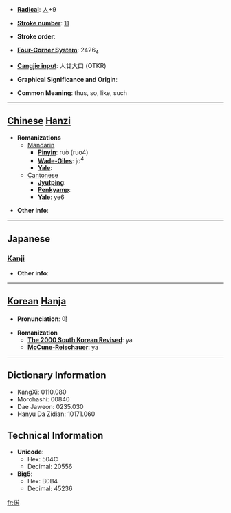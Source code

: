 * '''[[Wiktionary:Chinese radical index| Radical]]''': [[Wiktionary:Chinese radical index 人|人]]+9

* '''[[Wiktionary:Chinese total strokes index|Stroke number]]''': [[Wiktionary:Chinese total strokes index 11|11]]

* '''Stroke order''': 

* '''[[Wiktionary:Chinese four corner index|Four-Corner System]]''': 2426<sub>4</sub>

* '''[[Wiktionary:Chinese Cangjie index|Cangjie input]]''': 人廿大口 (OTKR)

* '''Graphical Significance and Origin''': 

* '''Common Meaning''': thus, so, like, such

----

== [[Chinese]] [[Hanzi]] ==

* '''Romanizations'''
** [[Mandarin]]
*** '''[[Pinyin]]''': ruò (ruo4)
*** '''[[Wade-Giles]]''': jo<sup>4</sup>
*** '''[[Yale]]''': 
**[[Cantonese]]
***'''[[Jyutping]]''':
***'''[[Penkyamp]]''': 
***'''[[Yale]]''': ye6

* '''Other info''': 

----

==Japanese==
===[[Kanji]]===
{{kanji|on readings=[[じゃ]] (ja), [[にゃ]] (nya)
|kun readings=[[このような]] (konoyouna), [[このように]] (konoyouni)
}}

* '''Other info''':  

----

== [[Korean]] [[Hanja]] ==

* '''Pronunciation''': 야

* '''Romanization'''
** '''[[The 2000 South Korean Revised Romanization|The 2000 South Korean Revised]]''': ya
** '''[[McCune-Reischauer]]''': ya

----

== Dictionary Information ==

* KangXi: 0110.080
* Morohashi: 00840
* Dae Jaweon: 0235.030
* Hanyu Da Zidian: 10171.060

== Technical Information ==

* '''Unicode''':
** Hex: 504C
** Decimal: 20556
* '''Big5''':
** Hex: B0B4
** Decimal: 45236

[[fr:偌]]
